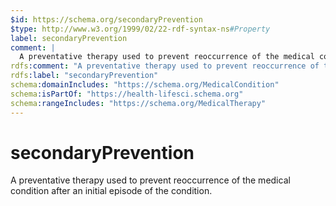 ```yaml
---
$id: https://schema.org/secondaryPrevention
$type: http://www.w3.org/1999/02/22-rdf-syntax-ns#Property
label: secondaryPrevention
comment: |
  A preventative therapy used to prevent reoccurrence of the medical condition after an initial episode of the condition.
rdfs:comment: "A preventative therapy used to prevent reoccurrence of the medical condition after an initial episode of the condition."
rdfs:label: "secondaryPrevention"
schema:domainIncludes: "https://schema.org/MedicalCondition"
schema:isPartOf: "https://health-lifesci.schema.org"
schema:rangeIncludes: "https://schema.org/MedicalTherapy"
---
```


# secondaryPrevention

A preventative therapy used to prevent reoccurrence of the medical condition after an initial episode of the condition.

